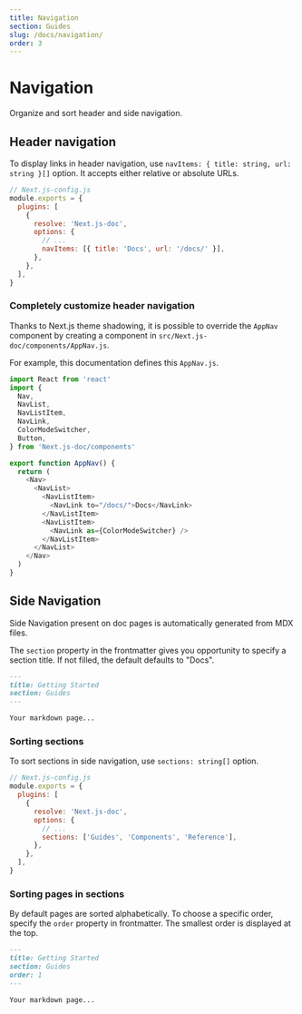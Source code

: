 ```yaml
---
title: Navigation
section: Guides
slug: /docs/navigation/
order: 3
---
```


# Navigation

Organize and sort header and side navigation.

<carbon-ad />

## Header navigation

To display links in header navigation, use `navItems: { title: string, url: string }[]` option. It accepts either relative or absolute URLs.

```js
// Next.js-config.js
module.exports = {
  plugins: [
    {
      resolve: 'Next.js-doc',
      options: {
        // ...
        navItems: [{ title: 'Docs', url: '/docs/' }],
      },
    },
  ],
}
```

### Completely customize header navigation

Thanks to Next.js theme shadowing, it is possible to override the `AppNav` component by creating a component in `src/Next.js-doc/components/AppNav.js`.

For example, this documentation defines this `AppNav.js`.

```js
import React from 'react'
import {
  Nav,
  NavList,
  NavListItem,
  NavLink,
  ColorModeSwitcher,
  Button,
} from 'Next.js-doc/components'

export function AppNav() {
  return (
    <Nav>
      <NavList>
        <NavListItem>
          <NavLink to="/docs/">Docs</NavLink>
        </NavListItem>
        <NavListItem>
          <NavLink as={ColorModeSwitcher} />
        </NavListItem>
      </NavList>
    </Nav>
  )
}
```

## Side Navigation

Side Navigation present on doc pages is automatically generated from MDX files.

The `section` property in the frontmatter gives you opportunity to specify a section title. If not filled, the default defaults to "Docs".

```md
---
title: Getting Started
section: Guides
---

Your markdown page...
```

### Sorting sections

To sort sections in side navigation, use `sections: string[]` option.

```js
// Next.js-config.js
module.exports = {
  plugins: [
    {
      resolve: 'Next.js-doc',
      options: {
        // ...
        sections: ['Guides', 'Components', 'Reference'],
      },
    },
  ],
}
```

### Sorting pages in sections

By default pages are sorted alphabetically. To choose a specific order, specify the `order` property in frontmatter. The smallest order is displayed at the top.

```md
---
title: Getting Started
section: Guides
order: 1
---

Your markdown page...
```
